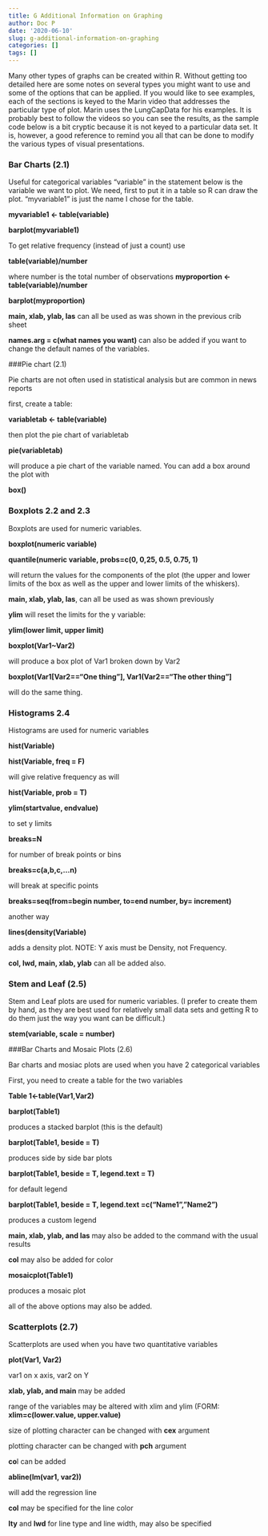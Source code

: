 ```yaml
---
title: G Additional Information on Graphing
author: Doc P
date: '2020-06-10'
slug: g-additional-information-on-graphing
categories: []
tags: []
---
```

Many other types of graphs can be created within R. Without getting too detailed here are some notes on several types you might want to use and some of the options that can be applied. If you would like to see examples, each of the sections is keyed to the Marin video that addresses the particular type of plot. Marin uses the LungCapData for his examples. It is probably best to follow the videos so you can see the results, as the sample code below is a bit cryptic because it is not keyed to a particular data set. It is, however, a good reference to remind you all that can be done to modify the various types of visual presentations.


### Bar Charts (2.1)

Useful for categorical variables “variable” in the statement below is the variable we want to plot. We need, first to put it in a table so R can draw the plot. "myvariable1" is just the name I chose for the table.

**myvariable1 <- table(variable)**

**barplot(myvariable1)**

To get relative frequency (instead of just a count) use 

**table(variable)/number **

where number is the total number of observations
**myproportion <- table(variable)/number**

**barplot(myproportion)**

**main, xlab, ylab, las** can all be used as was shown in the previous crib sheet

**names.arg = c(what names you want)** can also be added if you want to change the default names of the variables.


###Pie chart (2.1)

Pie charts are not often used in statistical analysis but are common in news reports

first, create a table:

**variabletab <- table(variable)**

then plot the pie chart of variabletab

**pie(variabletab)**

will produce a pie chart of the variable named. You can add a box around the plot with

**box()**


### Boxplots 2.2 and 2.3

Boxplots are used for numeric variables.

**boxplot(numeric variable)**

**quantile(numeric variable, probs=c(0, 0,25, 0.5, 0.75, 1)** 

will return the values for the components of the plot (the upper and lower limits of the box as well as the upper and lower limits of the whiskers).

**main, xlab, ylab, las**, can all be used as was shown previously

**ylim** will reset the limits for the y variable:

**ylim(lower limit, upper limit)**

**boxplot(Var1~Var2)**

will produce a box plot of Var1 broken down by Var2 

**boxplot(Var1[Var2==“One thing”], Var1(Var2==“The other thing”]**

will do the same thing.


### Histograms 2.4

Histograms are used for numeric variables

**hist(Variable)**

**hist(Variable, freq = F)**

will give relative frequency as will

**hist(Variable, prob = T)**

**ylim(startvalue, endvalue)**

to set y limits

**breaks=N**

for number of break points or bins

**breaks=c(a,b,c,...n)**

will break at specific points

**breaks=seq(from=begin number, to=end number, by= increment)**

another way 

**lines(density(Variable)**

adds a density plot. NOTE: Y axis must be Density, not Frequency.

**col, lwd, main, xlab, ylab** can all be added also.


### Stem and Leaf (2.5)

Stem and Leaf plots are used for numeric variables.  (I prefer to create them by hand, as they are best used for relatively small data sets and getting R to do them just the way you want can be difficult.)

**stem(variable, scale = number)**


###Bar Charts and Mosaic Plots (2.6)

Bar charts and mosiac plots are used when you have 2 categorical variables

First, you need to create a table for the two variables

**Table 1<-table(Var1,Var2)**

**barplot(Table1)**

produces a stacked barplot (this is the default) 

**barplot(Table1, beside = T)**

produces side by side bar plots

**barplot(Table1, beside = T, legend.text = T)**

for default legend 

**barplot(Table1, beside = T, legend.text =c(“Name1”,”Name2”)** 

produces a custom legend

**main, xlab, ylab, and las** may also be added to the command with the usual results

**col** may also be added for color

**mosaicplot(Table1)**

produces a mosaic plot

all of the above options may also be added.


### Scatterplots (2.7)

Scatterplots are used when you have two quantitative variables

**plot(Var1, Var2)**

var1 on x axis, var2 on Y

**xlab, ylab, and main** may be added

range of the variables may be altered with xlim and ylim (FORM: **xlim=c(lower.value, upper.value)**

size of plotting character can be changed with **cex** argument

plotting character can be changed with **pch** argument

**co**l can be added

**abline(lm(var1, var2))**

will add the regression line

**col** may be specified for the line color

**lty** and **lwd** for line type and line width, may also be specified